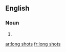 ==English==

===Noun===
{{head|en|plural}}

# {{plural of|long shot|lang=en}}

[[ar:long shots]]
[[fr:long shots]]